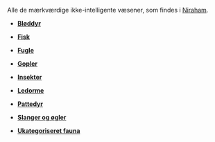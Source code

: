 {{title:Fauna}}
{{author:Laura Holmegaard}}
{{timestamp:2009-11-21T08:52:18Z}}
{{copyright:Fauna}}
Alle de mærkværdige ikke-intelligente væsener, som findes i [[Niraham]].

*'''[[Bløddyr]]'''

*'''[[Fisk]]'''

*'''[[Fugle]]'''

*'''[[Gopler]]'''

*'''[[Insekter]]'''

*'''[[Ledorme]]'''

*'''[[Pattedyr]]'''

*'''[[Slanger og øgler]]'''

*'''[[Ukategoriseret fauna]]'''